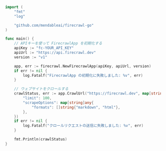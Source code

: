 ```go Go（言語）
import (
	"fmt"
	"log"

	"github.com/mendableai/firecrawl-go"
)

func main() {
	// APIキーを使って FirecrawlApp を初期化する
	apiKey := "fc-YOUR_API_KEY"
	apiUrl := "https://api.firecrawl.dev"
	version := "v1"

	app, err := firecrawl.NewFirecrawlApp(apiKey, apiUrl, version)
	if err != nil {
		log.Fatalf("FirecrawlApp の初期化に失敗しました: %v", err)
	}

	// ウェブサイトをクロールする
	crawlStatus, err := app.CrawlUrl("https://firecrawl.dev", map[string]any{
		"limit": 100,
		"scrapeOptions": map[string]any{
			"formats": []string{"markdown", "html"},
		},
	})
	if err != nil {
		log.Fatalf("クロールリクエストの送信に失敗しました: %v", err)
	}

	fmt.Println(crawlStatus) 
}
```
